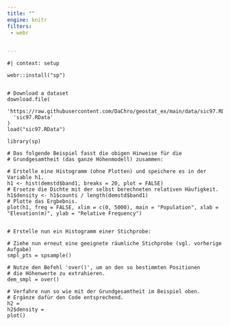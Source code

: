```yaml
---
title: ""
engine: knitr
filters:
 - webr


---
```



```webr-r

#| context: setup

webr::install("sp")


# Download a dataset
download.file(
  'https://raw.githubusercontent.com/DaChro/geostat_ex/main/data/sic97.RData',
  'sic97.RData'
)
load("sic97.RData")

```


```webr-r
library(sp) 

# Das folgende Beispiel fasst die obigen Hinweise für die 
# Grundgesamtheit (das ganze Höhenmodell) zusammen:

# Erstelle eine Histogramm (ohne Plotten) und speichere es in der Variable h1.
h1 <- hist(demstd$band1, breaks = 20, plot = FALSE) 
# Ersetze die Dichte mit der selbst berechneten relativen Häufigkeit.
h1$density <- h1$counts / length(demstd$band1)  
# Plotte das Ergbebnis.
plot(h1, freq = FALSE, xlim = c(0, 5000), main = "Population", xlab = "Elevation(m)", ylab = "Relative Frequency") 


# Erstelle nun ein Histogramm einer Stichprobe:

# Ziehe nun erneut eine geeignete räumliche Stichprobe (vgl. vorherige Aufgabe)
smpl_pts = spsample()

# Nutze den Befehl 'over()', um an den so bestimmten Positionen
# die Höhenwerte zu extrahieren. 
dem_smpl = over()

# Verfahre nun so wie mit der Grundgesamtheit im Beispiel oben.
# Ergänze dafür den Code entsprechend.
h2 = 
h2$density =     
plot()

```



